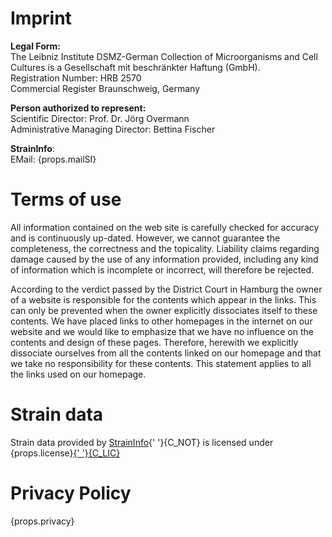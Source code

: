 
<ContentContainer>
<Container>

# Imprint

<ImprintDsmzVD />

**Legal Form:**<br />
The Leibniz Institute DSMZ-German Collection of
Microorganisms and Cell Cultures is a Gesellschaft mit beschränkter Haftung (GmbH).<br />
Registration Number: HRB 2570<br />
Commercial Register Braunschweig, Germany

**Person authorized to represent:**<br />
Scientific Director: Prof. Dr. Jörg Overmann<br />
Administrative Managing Director: Bettina Fischer

**StrainInfo**:<br />
EMail: {props.mailSI}

</Container>

<Container>

# Terms of use

All information contained on the web site is carefully
checked for accuracy and is continuously up-dated.
However, we cannot guarantee the completeness,
the correctness and the topicality. Liability claims
regarding damage caused by the use of any information
provided, including any kind of information which
is incomplete or incorrect, will therefore be rejected.

According to the verdict passed by the District Court
in Hamburg the owner of a website is responsible for
the contents which appear in the links.
This can only be prevented when the owner explicitly
dissociates itself to these contents.
We have placed links to other homepages in the internet
on our website and we would like to emphasize that we
have no influence on the contents and design of these pages.
Therefore, herewith we explicitly dissociate ourselves from all
the contents linked on our homepage and that we take no
responsibility for these contents. This statement applies to all
the links used on our homepage.

</Container>

<span id={UIApiAnc.license}></span>
<Container>

# Strain data

Strain data provided by <a href="/">StrainInfo</a>{' '}{C_NOT} is licensed under {props.license}<a target="_blank" href={C_LIC_LIN} rel="license">{' '}{C_LIC}</a>

</Container>

<span id={UIApiAnc.privacy}></span>
<Container>

# Privacy Policy

{props.privacy}

</Container>
</ContentContainer>
